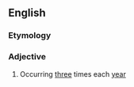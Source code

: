 ==English==
===Etymology===
{{prefix|en|ter|annual}}
===Adjective===
{{en-adj|-}}

# Occurring [[three]] times each [[year]]